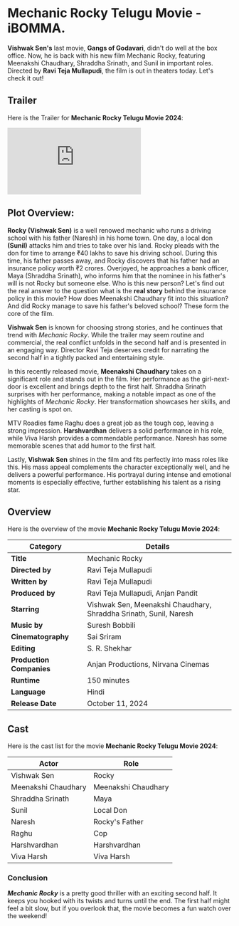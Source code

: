 


# Mechanic Rocky Telugu Movie - iBOMMA.

**Vishwak Sen's** last movie, **Gangs of Godavari**, didn't do well at the box office. Now, he is back with his new film Mechanic Rocky, featuring Meenakshi Chaudhary, Shraddha Srinath, and Sunil in important roles. Directed by **Ravi Teja Mullapudi**, the film is out in theaters today. Let's check it out!

<MDXImage
  src={SEO_OBJ.MECHANIC_ROCKY.featuredImage}
  alt={SEO_OBJ.MECHANIC_ROCKY.featuredImageAltText}
  title={SEO_OBJ.MECHANIC_ROCKY.featuredImageAltText}
  extraStyling=" !h-96 max-w-[380px] lg:min-h-[400px] lg:h-auto lg:w-2/5 m-auto"
/>

## Trailer

Here is the Trailer for **Mechanic Rocky Telugu Movie 2024**:

<iframe
  src="https://www.youtube.com/embed/ed2ppwARZy8?si=ac9nSAVRGT7pKSbA"
  title="Mechanic Rocky Telugu Trailer"
  frameborder="0"
  allow="accelerometer; autoplay; clipboard-write; encrypted-media; gyroscope; picture-in-picture; web-share"
  referrerpolicy="strict-origin-when-cross-origin"
  allowfullscreen
  className="w-full h-[300px] lg:min-h-[500px]"
></iframe>

## Plot Overview:

**Rocky (Vishwak Sen)** is a well renowed mechanic who runs a driving school with his father (Naresh) in his home town. One day, a local don **(Sunil)** attacks him and tries to take over his land. Rocky pleads with the don for time to arrange ₹40 lakhs to save his driving school. During this time, his father passes away, and Rocky discovers that his father had an insurance policy worth ₹2 crores. Overjoyed, he approaches a bank officer, Maya (Shraddha Srinath), who informs him that the nominee in his father's will is not Rocky but someone else. Who is this new person? Let's find out the real answer to the question what is the **real story** behind the insurance policy in this movie? How does Meenakshi Chaudhary fit into this situation? And did Rocky manage to save his father's beloved school? These form the core of the film.

**Vishwak Sen** is known for choosing strong stories, and he continues that trend with _Mechanic Rocky_. While the trailer may seem routine and commercial, the real conflict unfolds in the second half and is presented in an engaging way. Director Ravi Teja deserves credit for narrating the second half in a tightly packed and entertaining style.

In this recently released movie, **Meenakshi Chaudhary** takes on a significant role and stands out in the film. Her performance as the girl-next-door is excellent and brings depth to the first half. Shraddha Srinath surprises with her performance, making a notable impact as one of the highlights of _Mechanic Rocky_. Her transformation showcases her skills, and her casting is spot on.

MTV Roadies fame Raghu does a great job as the tough cop, leaving a strong impression. **Harshvardhan** delivers a solid performance in his role, while Viva Harsh provides a commendable performance. Naresh has some memorable scenes that add humor to the first half.

Lastly, **Vishwak Sen** shines in the film and fits perfectly into mass roles like this. His mass appeal complements the character exceptionally well, and he delivers a powerful performance. His portrayal during intense and emotional moments is especially effective, further establishing his talent as a rising star.

## Overview

Here is the overview of the movie **Mechanic Rocky Telugu Movie 2024**:

| **Category**             | **Details**                                                       |
| ------------------------ | ----------------------------------------------------------------- |
| **Title**                | Mechanic Rocky                                                    |
| **Directed by**          | Ravi Teja Mullapudi                                               |
| **Written by**           | Ravi Teja Mullapudi                                               |
| **Produced by**          | Ravi Teja Mullapudi, Anjan Pandit                                 |
| **Starring**             | Vishwak Sen, Meenakshi Chaudhary, Shraddha Srinath, Sunil, Naresh |
| **Music by**             | Suresh Bobbili                                                    |
| **Cinematography**       | Sai Sriram                                                        |
| **Editing**              | S. R. Shekhar                                                     |
| **Production Companies** | Anjan Productions, Nirvana Cinemas                                |
| **Runtime**              | 150 minutes                                                       |
| **Language**             | Hindi                                                             |
| **Release Date**         | October 11, 2024                                                  |

## Cast

Here is the cast list for the movie **Mechanic Rocky Telugu Movie 2024**:

| **Actor**           | **Role**            |
| ------------------- | ------------------- |
| Vishwak Sen         | Rocky               |
| Meenakshi Chaudhary | Meenakshi Chaudhary |
| Shraddha Srinath    | Maya                |
| Sunil               | Local Don           |
| Naresh              | Rocky's Father      |
| Raghu               | Cop                 |
| Harshvardhan        | Harshvardhan        |
| Viva Harsh          | Viva Harsh          |

### Conclusion

**_Mechanic Rocky_** is a pretty good thriller with an exciting second half. It keeps you hooked with its twists and turns until the end. The first half might feel a bit slow, but if you overlook that, the movie becomes a fun watch over the weekend!
